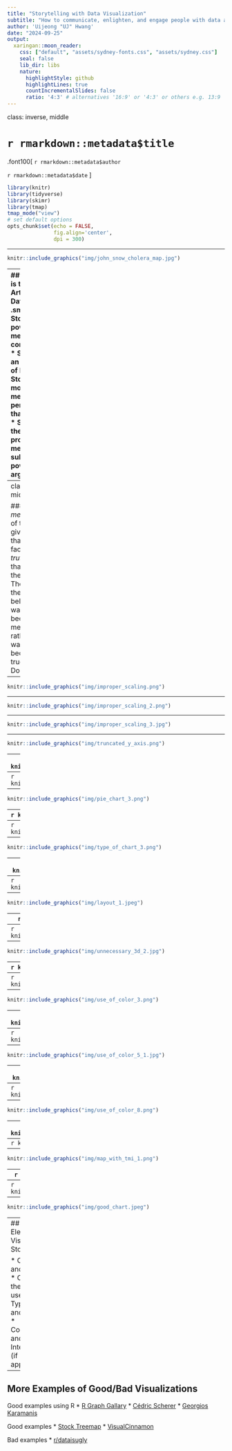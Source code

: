 ```yaml
---
title: "Storytelling with Data Visualization"
subtitle: "How to communicate, enlighten, and engage people with data analytics"
author: 'Uijeong "UJ" Hwang'
date: "2024-09-25"
output:
  xaringan::moon_reader:
    css: ["default", "assets/sydney-fonts.css", "assets/sydney.css"]
    seal: false
    lib_dir: libs
    nature:
      highlightStyle: github
      highlightLines: true
      countIncrementalSlides: false
      ratio: '4:3' # alternatives '16:9' or '4:3' or others e.g. 13:9
---
```



class: inverse, middle

# `r rmarkdown::metadata$title`

.font100[
`r rmarkdown::metadata$author`

`r rmarkdown::metadata$date`
]

```r
library(knitr)
library(tidyverse)
library(skimr)
library(tmap)
tmap_mode("view")
# set default options
opts_chunk$set(echo = FALSE,
               fig.align='center',
               dpi = 300)

```


---

```r
knitr::include_graphics("img/john_snow_cholera_map.jpg")
```


---
## Storytelling is the Essential Art & Skill for Data Analysts
.small[
* Stories are powerful means of communication:
  * Storytelling is an integral part of humanity
  * Storytelling is more memorable and persuasive than just facts
  * Stories define the issues and provide a means to make subtle but powerful arguments
]

![](img/StoriesDriveChange.png)

---
class: inverse, middle, center

### "It is the *meaningfulness* of the answers given, rather than their factual *truthfulness*, that gives them their credibility. The hearers of the story believed that it was true because it was meaningful, rather than it was meaningful because it was true." (Parry & Doan, 1994)



---

```r
knitr::include_graphics("img/improper_scaling.png")
```

---

```r
knitr::include_graphics("img/improper_scaling_2.png")
```


---

```r
knitr::include_graphics("img/improper_scaling_3.jpg")
```

---

```r
knitr::include_graphics("img/truncated_y_axis.png")
```

---
```r
knitr::include_graphics("img/pie_chart_1.png")
```

---
```r
knitr::include_graphics("img/pie_chart_2.png")
```

---
```r
knitr::include_graphics("img/pie_chart_3.png")
```

---
```r
knitr::include_graphics("img/type_of_chart.png")
```

---
```r
knitr::include_graphics("img/type_of_chart_2.png")
```

---
```r
knitr::include_graphics("img/type_of_chart_3.png")
```

---
```r
knitr::include_graphics("img/type_of_chart_4.png")
```

---
```r
knitr::include_graphics("img/type_of_chart_5.jpeg")
```

---
```r
knitr::include_graphics("img/layout_1.jpeg")
```

---
```r
knitr::include_graphics("img/layout_2.png")
```

---
```r
knitr::include_graphics("img/unnecessary_3d.png")
```

---
```r
knitr::include_graphics("img/unnecessary_3d_2.jpg")
```

---
```r
knitr::include_graphics("img/use_of_color.png")
```

---
```r
knitr::include_graphics("img/use_of_color_2.png")
```

---
```r
knitr::include_graphics("img/use_of_color_3.png")
```

---
```r
knitr::include_graphics("img/use_of_color_4.jpeg")
```

---
```r
knitr::include_graphics("img/use_of_color_5.jpeg")
```

---
```r
knitr::include_graphics("img/use_of_color_5_1.jpg")
```

---
```r
knitr::include_graphics("img/use_of_color_6.png")
```

---
```r
knitr::include_graphics("img/use_of_color_7.jpeg")
```

---
```r
knitr::include_graphics("img/use_of_color_8.png")
```

---
```r
knitr::include_graphics("img/misinformation_1.png")
```

---
```r
knitr::include_graphics("img/no_context.png")
```

---
```r
knitr::include_graphics("img/map_with_tmi_1.png")
```

---
```r
knitr::include_graphics("img/map_with_tmi_2.png")
```

---
```r
knitr::include_graphics("img/interaction_graph.jpeg")
```

---
```r
knitr::include_graphics("img/good_chart.jpeg")
```


---
## Key Elements of Visual Storytelling

* Context and framing
* Color theory and use
* Typography and labeling
* Composition and layout
* Interactivity (if applicable)


---
## More Examples of Good/Bad Visualizations

Good examples using R
  * [R Graph Gallary](https://r-graph-gallery.com/)
  * [Cédric Scherer](https://www.cedricscherer.com/top/dataviz/)
  * [Georgios Karamanis](https://karaman.is/)

Good examples
  * [Stock Treemap](https://finviz.com/map.ashx)
  * [VisualCinnamon](https://nbremer.github.io/Chord-Diagram-Storytelling/)

Bad examples
  * [r/dataisugly](https://www.reddit.com/r/dataisugly/)










